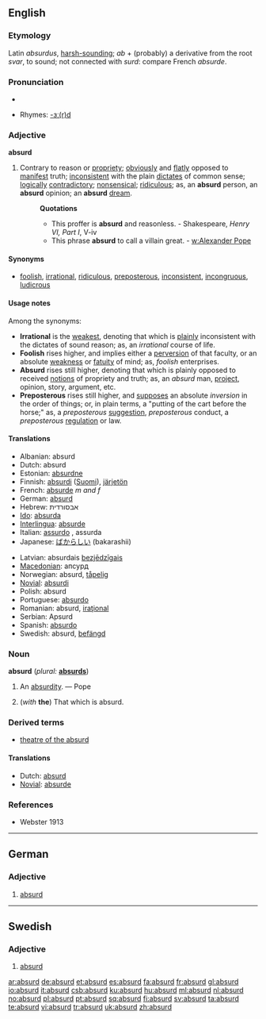 ==English==

===Etymology===
Latin ''absurdus'', [[harsh-sounding]]; ''ab'' + (probably) a derivative from the root ''svar'', to sound; not connected with ''surd'': compare French ''absurde''.

===Pronunciation===
*{{audio|en-us-absurd.ogg|Audio (US)}}

*Rhymes: [[Rhymes:English:-ɜː(r)d|-ɜː(r)d]]

===Adjective===
'''absurd'''

# Contrary to reason or [[propriety]]; [[obviously]] and [[flatly]] opposed to [[manifest]] truth; [[inconsistent]] with the plain [[dictates]] of common sense; [[logically]] [[contradictory]]; [[nonsensical]]; [[ridiculous]]; as, an '''absurd''' person, an '''absurd''' opinion; an '''absurd''' [[dream]].
#:'''Quotations'''
#:*This proffer is '''absurd''' and reasonless. - Shakespeare, ''Henry VI, Part I'', V-iv
#:*This phrase '''absurd''' to call a villain great. - [[w:Alexander Pope]]

====Synonyms====
*[[foolish]], [[irrational]], [[ridiculous]], [[preposterous]], [[inconsistent]], [[incongruous]], [[ludicrous]]

====Usage notes====
Among the synonyms:
*'''Irrational''' is the [[weakest]], denoting that which is [[plainly]] inconsistent with the dictates of sound reason; as, an ''irrational'' course of life.
*'''Foolish''' rises higher, and implies either a [[perversion]] of that faculty, or an absolute [[weakness]] or [[fatuity]] of mind; as, ''foolish'' enterprises.
*'''Absurd''' rises still higher, denoting that which is plainly opposed to received [[notions]] of propriety and truth; as, an ''absurd'' man, [[project]], opinion, story, argument, etc.
*'''Preposterous''' rises still higher, and [[supposes]] an absolute ''inversion'' in the order of things; or, in plain terms, a "putting of the cart before the horse;" as, a ''preposterous'' [[suggestion]], ''preposterous'' conduct, a ''preposterous'' [[regulation]] or law.

====Translations====
{{trans-top}}
*Albanian: absurd
*Dutch: absurd
*Estonian: [[absurdne]]
*Finnish: [[absurdi]] ([[:fi:absurdi|Suomi]]), [[järjetön]]
*French: [[absurde]] ''m and f''
*German: [[absurd#German|absurd]]
*Hebrew: אבסורדית
*[[Ido]]: [[absurda]]
*[[Interlingua]]: [[absurde]]
*Italian: [[assurdo]] {{m}}, assurda {{f}}
*Japanese: [[ばからしい]] (bakarashii)
{{trans-mid}}
*Latvian: absurdais [[bezjēdzīgais]]
*[[Macedonian]]: апсурд
*Norwegian: absurd, [[tåpelig]]
*[[Novial]]: [[absurdi]]
*Polish: absurd {{m}}
*Portuguese: [[absurdo]]
*Romanian: absurd, [[iraţional]]
*Serbian: Apsurd
*Spanish: [[absurdo]]
*Swedish: absurd, [[befängd]]
{{trans-bottom}}

===Noun===
'''absurd'''  (''plural:'' '''[[absurds]]''')

# {{obsolete}} An [[absurdity]]. &mdash; Pope
# (''with'' '''the''') That which is absurd.

===Derived terms===
*[[theatre of the absurd]]

====Translations====
*Dutch: [[absurd]] {{n}}
*[[Novial]]: [[absurde]]

===References===
*Webster 1913

----

==German==

===Adjective===
{{de-adj|comparative=absurder|superlative=absurdesten}}

# [[absurd#English|absurd]]

----

==Swedish==

===Adjective===
{{sv-adj-peri|2=absurt}}

# [[#English|absurd]]

[[ar:absurd]]
[[de:absurd]]
[[et:absurd]]
[[es:absurd]]
[[fa:absurd]]
[[fr:absurd]]
[[gl:absurd]]
[[io:absurd]]
[[it:absurd]]
[[csb:absurd]]
[[ku:absurd]]
[[hu:absurd]]
[[ml:absurd]]
[[nl:absurd]]
[[no:absurd]]
[[pl:absurd]]
[[pt:absurd]]
[[sq:absurd]]
[[fi:absurd]]
[[sv:absurd]]
[[ta:absurd]]
[[te:absurd]]
[[vi:absurd]]
[[tr:absurd]]
[[uk:absurd]]
[[zh:absurd]]